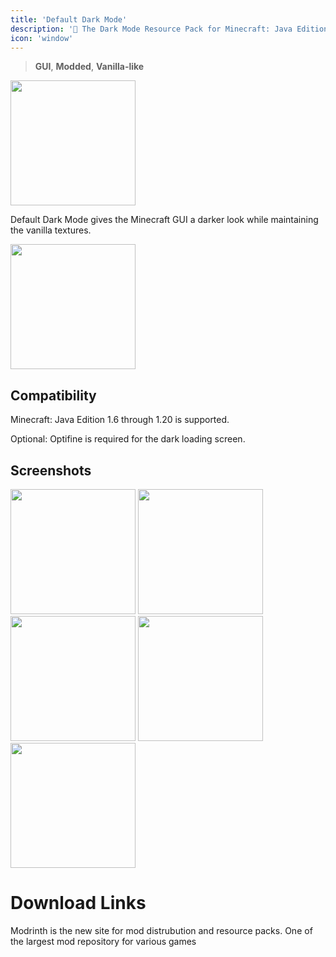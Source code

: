 ```yaml
---
title: 'Default Dark Mode'
description: '🌙 The Dark Mode Resource Pack for Minecraft: Java Edition'
icon: 'window'
---
```


> <Icon icon="window" iconType="regular" /> **GUI**, <Icon icon="square-plus" iconType="regular" /> **Modded**, <Icon icon="ice-cream" iconType="regular" /> **Vanilla-like**

<img height="200" noZoom src="/images/ddm-banner.png" />

Default Dark Mode gives the Minecraft GUI a darker look while maintaining the vanilla textures.

<a href="https://darkomizer.com/" target="_blank">
  <img height="200" noZoom src="/images/ddm-darkomizer.png" />
</a>

## Compatibility

Minecraft: Java Edition 1.6 through 1.20 is supported.

Optional: Optifine is required for the dark loading screen.

## Screenshots
<Frame>
<img height="200" noZoom src="/images/ddm-1.png" />
</Frame>
<Frame>
<img height="200" noZoom src="/images/ddm-2.png" />
</Frame>
<img height="200" noZoom src="/images/ddm-3.png" />
<img height="200" noZoom src="/images/ddm-4.png" />
<img height="200" noZoom src="/images/ddm-5.png" />

# Download Links

<CardGroup cols={2}>
  <Card 
    title="Modrinth Download Link"
    icon= "download"
    href="https://modrinth.com/resourcepack/default-dark-mode"
  >
    Modrinth is the new site for mod distrubution and resource packs.
  </Card>
  <Card
    title="Curseforge Download Link"
    icon="download"
    href="https://www.curseforge.com/minecraft/texture-packs/default-dark-mode"
  >
    One of the largest mod repository for various games
  </Card>
</CardGroup>